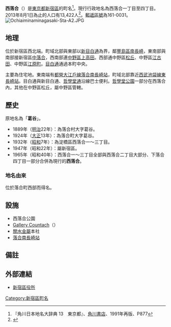 {{Pathnav|日本|東京都|新宿區|name=西落合|frame=1}}
{{Infobox Settlement
|official_name = 西落合
|native_name =
|settlement_type = [[町|町]]
|image_skyline =
|imagesize =
|image_caption =
|image_flag =
|image_seal =
| image_map =
| map_caption =
| pushpin_map =
|subdivision_type = [[國家|國家]]
|subdivision_name = [[File:Flag_of_Japan.svg|border]] [[日本|日本]]
|subdivision_type1 = [[都道府縣|都道府縣]]
|subdivision_name1 = [[File:Flag_of_Tokyo_Prefecture.svg|25px]] [[東京都|東京都]]
|subdivision_type2 = [[東京都區部|特別區]]
|subdivision_name2 = [[File:Flag_of_Shinjuku,_Tokyo.svg|25px]] [[新宿區|新宿區]]
|established_title =
|established_date =
|government_type =
|leader_title =
|leader_name =
|area_magnitude =
|area_total_sq_mi =
|area_total_km2 =
|area_land_sq_mi =
|area_land_km2 =
|area_urban_sq_mi =
|area_urban_km2 =
|area_metro_km2 =
|area_metro_sq_mi =
|population_as_of= 2013年（平成25年）8月1日
|population_footnotes =
|population_total = 13422
|population_urban =
|population_metro =
|population_density_sq_mi =
|population_density_km2 =
| timezone = [[日本標準時間|JST]]
| utc_offset = +9
|timezone_DST =
|utc_offset_DST =
|latd=|latm=|lats=|latNS=
|longd=|longm=|longs=|longEW=
|elevation_footnotes=
|elevation_m =
|elevation_ft =
|postal_code_type = [[郵遞區號|郵遞區號]]
|postal_code = 161-0031
|area_code =
|website =
|footnotes =
}}
'''西落合'''（{{jpn|j=西落合|hg=にしおちあい|rm=Nishi-ochiai|f=y}}）是[[東京都|東京都]][[新宿區|新宿區]]的町名<ref name="kado">『角川日本地名大辞典 13　東京都』、[[角川書店|角川書店]]、1991年再版、P877</ref>。現行行政地名為西落合一丁目至四丁目。2013年8月1日為止的人口有13,422人<ref>{{Cite web |url=http://www.city.shinjuku.lg.jp/content/000130038.xls |title=新宿区　住民基本台帳の町丁別世帯数及び男女別人口（日本人と外国人の合計） |accessdate=2013-08-10 |archive-date=2014-08-19 |archive-url=https://web.archive.org/web/20140819083633/http://www.city.shinjuku.lg.jp/content/000130038.xls |dead-url=no }}</ref>。[[郵遞區號|郵遞區號]]為161-0031。
[[File:Ochiaiminaminagasaki-Sta-A2.JPG|thumb]]

== 地理 ==
位於新宿區西北端。町域北部與東部以[[東京都道8號千代田練馬田無線#支線（新目白通）|新目白通]]為界，鄰[[豐島區|豐島區]][[南長崎|南長崎]]，東南部與南部接新宿區[[中落合_(新宿區)|中落合]]，西南部連[[中野區|中野區]][[上高田|上高田]]。西部通中野區[[松丘_(中野區)|松丘]]、中野區[[江古田|江古田]]、中野區[[江原町_(中野區)|江原町]]。[[東京都道8號千代田練馬田無線|目白通]]通過本町中央。

主要為住宅地。東南端有[[都營地下鐵|都營]][[都營地下鐵大江戶線|大江戶線]][[落合南長崎站|落合南長崎站]]，町域北部靠近[[西武鐵道|西武]][[西武池袋線|池袋線]][[東長崎站|東長崎站]]。目白通與新目白通、[[哲學堂通|哲學堂通]]沿線巴士便利。[[哲學堂公園|哲學堂公園]]一部分在西落合內，其他在中野區松丘，屬中野區管轄。

==歷史==
原地名為「'''葛谷'''」。
*1889年（[[明治|明治]]22年）：為落合村大字葛谷。
*1924年（[[大正|大正]]13年）：為落合町大字葛谷。
*1932年（[[昭和|昭和]]7年）：為淀橋區西落合一～三丁目。
*1947年（昭和22年）：屬新宿區。
*1965年（昭和40年）：西落合一～三丁目全部與西落合二丁目大部分、下落合四丁目一部分合併為現行的'''西落合'''。

=== 地名由來 ===
位於落合町西部而得名。

== 設施 ==
*西落合公園
*[[Gallery_Countach|Gallery Countach]]（{{lang-ja|ギャラリーカウンタック}}）
*[[關水金屬|關水金屬]]本社
*[[落合南長崎站|落合南長崎站]]

== 備註 ==
{{reflist}}

== 外部連結 ==
* [http://www.city.shinjuku.lg.jp/ 新宿區役所]{{Wayback|url=http://www.city.shinjuku.lg.jp/ |date=20130630141142 }}

{{新宿區的町名}}

{{DEFAULTSORT:Nishi-Ochiai}}
[[Category:新宿區町名|Category:新宿區町名]]